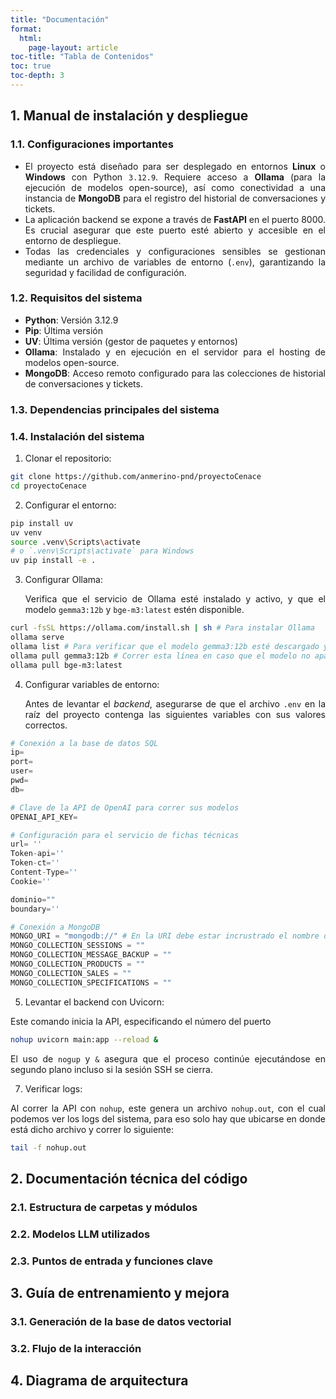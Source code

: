 ```yaml
---
title: "Documentación"
format: 
  html:
    page-layout: article
toc-title: "Tabla de Contenidos"
toc: true
toc-depth: 3
---
```


::: {style="text-align: justify"}
## 1. Manual de instalación y despliegue

### 1.1. Configuraciones importantes

* El proyecto está diseñado para ser desplegado en entornos **Linux** o **Windows** con Python `3.12.9`. Requiere acceso a **Ollama** (para la ejecución de modelos open-source), así como conectividad a una instancia de **MongoDB** para el registro del historial de conversaciones y tickets.
* La aplicación backend se expone a través de **FastAPI** en el puerto 8000. Es crucial asegurar que este puerto esté abierto y accesible en el entorno de despliegue.
* Todas las credenciales y configuraciones sensibles se gestionan mediante un archivo de variables de entorno (`.env`), garantizando la seguridad y facilidad de configuración.

### 1.2. Requisitos del sistema

* **Python**: Versión 3.12.9
* **Pip**: Última versión
* **UV**: Última versión (gestor de paquetes y entornos)
* **Ollama**: Instalado y en ejecución en el servidor para el hosting de modelos open-source.
* **MongoDB**: Acceso remoto configurado para las colecciones de historial de conversaciones y tickets.

### 1.3. Dependencias principales del sistema

### 1.4. Instalación del sistema

1. Clonar el repositorio:
```bash
git clone https://github.com/anmerino-pnd/proyectoCenace
cd proyectoCenace
```

2. Configurar el entorno:
```bash
pip install uv
uv venv
source .venv\Scripts\activate
# o `.venv\Scripts\activate` para Windows
uv pip install -e .

```

3. Configurar Ollama:

   Verifica que el servicio de Ollama esté instalado y activo, y que el modelo `gemma3:12b` y `bge-m3:latest` estén disponible.

```bash
curl -fsSL https://ollama.com/install.sh | sh # Para instalar Ollama
ollama serve
ollama list # Para verificar que el modelo gemma3:12b esté descargado y listo
ollama pull gemma3:12b # Correr esta línea en caso que el modelo no aparezca
ollama pull bge-m3:latest
```

4. Configurar variables de entorno:

   Antes de levantar el *backend*, asegurarse de que el archivo `.env` en la raíz del proyecto contenga las siguientes variables con sus valores correctos. 

```python
# Conexión a la base de datos SQL
ip=
port=
user=
pwd=
db=

# Clave de la API de OpenAI para correr sus modelos
OPENAI_API_KEY=

# Configuración para el servicio de fichas técnicas
url= '' 
Token-api=''
Token-ct=''
Content-Type=''
Cookie=''

dominio=""
boundary=''

# Conexión a MongoDB
MONGO_URI = "mongodb://" # En la URI debe estar incrustrado el nombre de la DB
MONGO_COLLECTION_SESSIONS = ""
MONGO_COLLECTION_MESSAGE_BACKUP = ""
MONGO_COLLECTION_PRODUCTS = ""
MONGO_COLLECTION_SALES = ""         
MONGO_COLLECTION_SPECIFICATIONS = ""
```

5. Levantar el backend con Uvicorn:

  Este comando inicia la API, especificando el número del puerto

```bash
nohup uvicorn main:app --reload &
```
  El uso de `nogup` y `&` asegura que el proceso continúe ejecutándose en segundo plano incluso si la sesión SSH se cierra.

7. Verificar logs:

  Al correr la API con `nohup`, este genera un archivo `nohup.out`, con el cual podemos ver los logs del sistema, para eso solo hay que ubicarse en donde está dicho archivo y correr lo siguiente:

```bash
tail -f nohup.out
```



## 2. Documentación técnica del código

### 2.1. Estructura de carpetas y módulos



### 2.2. Modelos LLM utilizados


### 2.3. Puntos de entrada y funciones clave


## 3. Guía de entrenamiento y mejora

### 3.1.  Generación de la base de datos vectorial



### 3.2. Flujo de la interacción

## 4. Diagrama de arquitectura


:::